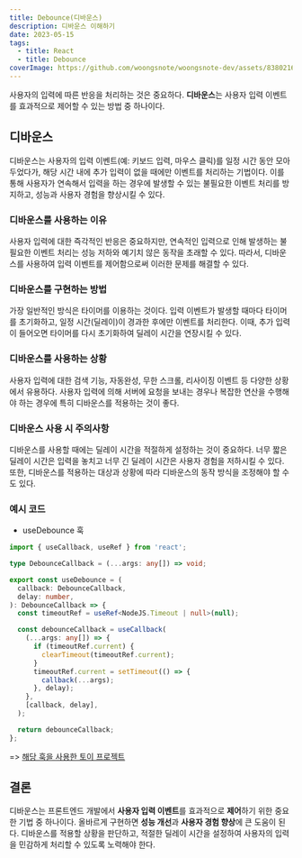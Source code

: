```yaml
---
title: Debounce(디바운스)
description: 디바운스 이해하기
date: 2023-05-15
tags:
  - title: React
  - title: Debounce
coverImage: https://github.com/woongsnote/woongsnote-dev/assets/83802168/3e64902a-6ae9-45e3-8ff9-7b65ff7cf5ef
---
```


사용자의 입력에 따른 반응을 처리하는 것은 중요하다. **디바운스**는 사용자 입력 이벤트를 효과적으로 제어할 수 있는 방법 중 하나이다.

## 디바운스

디바운스는 사용자의 입력 이벤트(예: 키보드 입력, 마우스 클릭)를 일정 시간 동안 모아두었다가, 해당 시간 내에 추가 입력이 없을 때에만 이벤트를 처리하는 기법이다. 이를 통해 사용자가 연속해서 입력을 하는 경우에 발생할 수 있는 불필요한 이벤트 처리를 방지하고, 성능과 사용자 경험을 향상시킬 수 있다.

### 디바운스를 사용하는 이유

사용자 입력에 대한 즉각적인 반응은 중요하지만, 연속적인 입력으로 인해 발생하는 불필요한 이벤트 처리는 성능 저하와 예기치 않은 동작을 초래할 수 있다. 따라서, 디바운스를 사용하여 입력 이벤트를 제어함으로써 이러한 문제를 해결할 수 있다.

### 디바운스를 구현하는 방법

가장 일반적인 방식은 타이머를 이용하는 것이다. 입력 이벤트가 발생할 때마다 타이머를 초기화하고, 일정 시간(딜레이)이 경과한 후에만 이벤트를 처리한다. 이때, 추가 입력이 들어오면 타이머를 다시 초기화하여 딜레이 시간을 연장시킬 수 있다.

### 디바운스를 사용하는 상황

사용자 입력에 대한 검색 기능, 자동완성, 무한 스크롤, 리사이징 이벤트 등 다양한 상황에서 유용하다. 사용자 입력에 의해 서버에 요청을 보내는 경우나 복잡한 연산을 수행해야 하는 경우에 특히 디바운스를 적용하는 것이 좋다.

### 디바운스 사용 시 주의사항

디바운스를 사용할 때에는 딜레이 시간을 적절하게 설정하는 것이 중요하다. 너무 짧은 딜레이 시간은 입력을 놓치고 너무 긴 딜레이 시간은 사용자 경험을 저하시킬 수 있다. 또한, 디바운스를 적용하는 대상과 상황에 따라 디바운스의 동작 방식을 조정해야 할 수도 있다.

### 예시 코드

- useDebounce 훅

```ts
import { useCallback, useRef } from 'react';

type DebounceCallback = (...args: any[]) => void;

export const useDebounce = (
  callback: DebounceCallback,
  delay: number,
): DebounceCallback => {
  const timeoutRef = useRef<NodeJS.Timeout | null>(null);

  const debounceCallback = useCallback(
    (...args: any[]) => {
      if (timeoutRef.current) {
        clearTimeout(timeoutRef.current);
      }
      timeoutRef.current = setTimeout(() => {
        callback(...args);
      }, delay);
    },
    [callback, delay],
  );

  return debounceCallback;
};
```

=> [해당 훅을 사용한 토이 프로젝트](https://github.com/woongsnote/debounce)

## 결론

디바운스는 프론트엔드 개발에서 **사용자 입력 이벤트**를 효과적으로 **제어**하기 위한 중요한 기법 중 하나이다.
올바르게 구현하면 **성능 개선**과 **사용자 경험 향상**에 큰 도움이 된다. 디바운스를 적용할 상황을 판단하고, 적절한 딜레이 시간을 설정하여 사용자의 입력을 민감하게 처리할 수 있도록 노력해야 한다.
